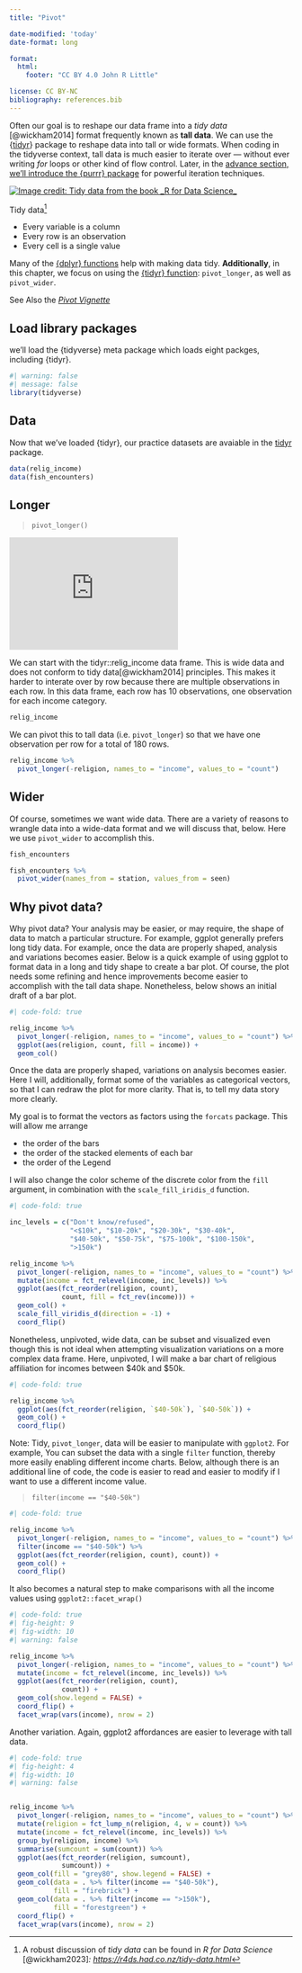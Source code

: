 ```yaml
---
title: "Pivot"

date-modified: 'today'
date-format: long

format: 
  html:
    footer: "CC BY 4.0 John R Little"

license: CC BY-NC    
bibliography: references.bib
---
```


Often our goal is to reshape our data frame into a *tidy data* [@wickham2014] format frequently known as **tall data**. We can use the {[tidyr](https://tidyr.tidyverse.org/)} package to reshape data into tall or wide formats. When coding in the tidyverse context, tall data is much easier to iterate over --- without ever writing *for* loops or other kind of flow control. Later, in the [advance section, we'll introduce the {purrr} package](purrr.html "purrr") for powerful iteration techniques.

[![Image credit: Tidy data from the book \_R for Data Science\_](images/tidy_data.png){fig-alt="Tidy data"}](images/tidy_data.png)

Tidy data[^1]

[^1]: A robust discussion of *tidy data* can be found in *R for Data Science* [@wickham2023]*: [https://r4ds.had.co.nz/tidy-data.html](https://r4ds.had.co.nz/tidy-data.htmlhttps://r4ds.had.co.nz/tidy-data.html)*

-   Every variable is a column
-   Every row is an observation
-   Every cell is a single value

Many of the [{dplyr} functions](https://dplyr.tidyverse.org/reference/index.html) help with making data tidy. **Additionally**, in this chapter, we focus on using the [{tidyr} function](https://tidyr.tidyverse.org/reference/index.html): `pivot_longer`, as well as `pivot_wider`.

See Also the [*Pivot Vignette*](https://tidyr.tidyverse.org/articles/pivot.html)

## Load library packages

we'll load the {tidyverse} meta package which loads eight packges, including {tidyr}.

```r
#| warning: false
#| message: false
library(tidyverse)
```

## Data

Now that we've loaded {tidyr}, our practice datasets are avaiable in the [tidyr](https://tidyr.tidyverse.org/reference/index.html#section-data) package.

```r
data(relig_income)
data(fish_encounters)
```

## Longer

> `pivot_longer()`

::: column-margin
```{=html}
<iframe width="300" height="200" src="https://www.youtube.com/embed/sspFC2m8fog" title="YouTube video player" frameborder="0" allow="accelerometer; autoplay; clipboard-write; encrypted-media; gyroscope; picture-in-picture; web-share" allowfullscreen></iframe>
```
:::

We can start with the tidyr::relig_income data frame. This is wide data and does not conform to tidy data[@wickham2014] principles. This makes it harder to interate over by row because there are multiple observations in each row. In this data frame, each row has 10 observations, one observation for each income category.

```r
relig_income
```

We can pivot this to tall data (i.e. `pivot_longer`) so that we have one observation per row for a total of 180 rows.

```r
relig_income %>%
  pivot_longer(-religion, names_to = "income", values_to = "count")
```

## Wider

Of course, sometimes we want wide data. There are a variety of reasons to wrangle data into a wide-data format and we will discuss that, below. Here we use `pivot_wider` to accomplish this.

```r
fish_encounters
```

```r
fish_encounters %>% 
  pivot_wider(names_from = station, values_from = seen)
```

## Why pivot data?

Why pivot data? Your analysis may be easier, or may require, the shape of data to match a particular structure. For example, ggplot generally prefers long tidy data. For example, once the data are properly shaped, analysis and variations becomes easier. Below is a quick example of using ggplot to format data in a long and tidy shape to create a bar plot. Of course, the plot needs some refining and hence improvements become easier to accomplish with the tall data shape. Nonetheless, below shows an initial draft of a bar plot.

```r
#| code-fold: true

relig_income %>%
  pivot_longer(-religion, names_to = "income", values_to = "count") %>% 
  ggplot(aes(religion, count, fill = income)) +
  geom_col()
```

Once the data are properly shaped, variations on analysis becomes easier. Here I will, additionally, format some of the variables as categorical vectors, so that I can redraw the plot for more clarity. That is, to tell my data story more clearly.

My goal is to format the vectors as factors using the `forcats` package. This will allow me arrange

-   the order of the bars
-   the order of the stacked elements of each bar
-   the order of the Legend

I will also change the color scheme of the discrete color from the `fill` argument, in combination with the `scale_fill_iridis_d` function.

```r
#| code-fold: true

inc_levels = c("Don't know/refused",
               "<$10k", "$10-20k", "$20-30k", "$30-40k",
               "$40-50k", "$50-75k", "$75-100k", "$100-150k",
               ">150k")

relig_income %>%
  pivot_longer(-religion, names_to = "income", values_to = "count") %>% 
  mutate(income = fct_relevel(income, inc_levels)) %>% 
  ggplot(aes(fct_reorder(religion, count), 
             count, fill = fct_rev(income))) +
  geom_col() +
  scale_fill_viridis_d(direction = -1) +
  coord_flip() 
```

Nonetheless, unpivoted, wide data, can be subset and visualized even though this is not ideal when attempting visualization variations on a more complex data frame. Here, unpivoted, I will make a bar chart of religious affiliation for incomes between \$40k and \$50k.

```r
#| code-fold: true

relig_income %>% 
  ggplot(aes(fct_reorder(religion, `$40-50k`), `$40-50k`)) +
  geom_col() + 
  coord_flip()
```

Note: Tidy, `pivot_longer`, data will be easier to manipulate with `ggplot2`. For example, You can subset the data with a single `filter` function, thereby more easily enabling different income charts. Below, although there is an additional line of code, the code is easier to read and easier to modify if I want to use a different income value.

> `filter(income == "$40-50k")`

```r
#| code-fold: true

relig_income %>%
  pivot_longer(-religion, names_to = "income", values_to = "count") %>% 
  filter(income == "$40-50k") %>% 
  ggplot(aes(fct_reorder(religion, count), count)) +
  geom_col() +
  coord_flip() 
```

It also becomes a natural step to make comparisons with all the income values using `ggplot2::facet_wrap()`

```r
#| code-fold: true
#| fig-height: 9
#| fig-width: 10
#| warning: false

relig_income %>%
  pivot_longer(-religion, names_to = "income", values_to = "count") %>% 
  mutate(income = fct_relevel(income, inc_levels)) %>% 
  ggplot(aes(fct_reorder(religion, count), 
             count)) +
  geom_col(show.legend = FALSE) +
  coord_flip() +
  facet_wrap(vars(income), nrow = 2)
```

Another variation. Again, ggplot2 affordances are easier to leverage with tall data.

```r
#| code-fold: true
#| fig-height: 4
#| fig-width: 10
#| warning: false


relig_income %>%
  pivot_longer(-religion, names_to = "income", values_to = "count") %>% 
  mutate(religion = fct_lump_n(religion, 4, w = count)) %>% 
  mutate(income = fct_relevel(income, inc_levels)) %>% 
  group_by(religion, income) %>%
  summarise(sumcount = sum(count)) %>% 
  ggplot(aes(fct_reorder(religion, sumcount), 
             sumcount)) + 
  geom_col(fill = "grey80", show.legend = FALSE) +
  geom_col(data = . %>% filter(income == "$40-50k"),
           fill = "firebrick") +
  geom_col(data = . %>% filter(income == ">150k"),
           fill = "forestgreen") +
  coord_flip() +
  facet_wrap(vars(income), nrow = 2) 
```
